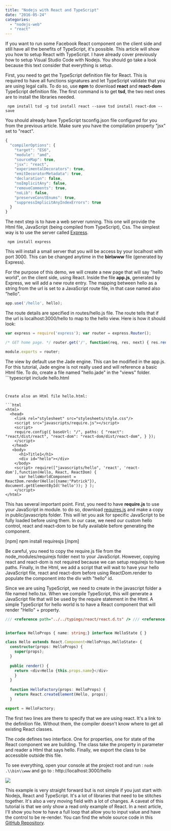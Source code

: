 ```yaml
---
title: "Nodejs with React and TypeScript"
date: "2016-05-24"
categories: 
  - "nodejs-web"
  - "react"
---
```


If you want to run some Facebook React component on the client side and still have all the benefits of TypeScript, it's possible. This article will show you how to setup React with TypeScript. I have already cover previously how to setup Visual Studio Code with Nodejs. You should go take a look because this text consider that everything is setup.

First, you need to get the TypeScript definition file for React. This is required to have all functions signatures and let TypeScript validate that you are using legal calls. To do so, use **npm** to download **react** and **react-dom** TypeScript definition file. The first command is to get **tsd**, the two next ones are to install the libraries needed.

``` 
 npm install tsd -g tsd install react --save tsd install react-dom --save 
``` 

You should already have TypeScript tsconfig.json file configured for you from the previous article. Make sure you have the compilation property "jsx" set to "react".

```typescript
{ 
  "compilerOptions": { 
    "target": "ES6", 
    "module": "amd", 
    "sourceMap": true, 
    "jsx": "react", 
    "experimentalDecorators": true, 
    "emitDecoratorMetadata": true, 
    "declaration": false, 
    "noImplicitAny": false, 
    "removeComments": true, 
    "noLib": false, 
    "preserveConstEnums": true, 
    "suppressImplicitAnyIndexErrors": true 
  } 
} 
``` 


The next step is to have a web server running. This one will provide the Html file, JavaScript (being compiled from TypeScript), Css. The simplest way is to use the server called [Express](https://www.npmjs.com/package/express).

``` 
 npm install express 
``` 

This will install a small server that you will be access by your localhost with port 3000. This can be changed anytime in the **bin\\www** file (generated by Express).

For the purpose of this demo, we will create a new page that will say "hello world", on the client side, using React. Inside the file **app.js**, generated by Express, we will add a new route entry. The mapping between hello as a string from the url is set to a JavaScript route file, in that case named also "hello".

```typescript
app.use('/hello', hello); 
``` 


The route details are specified in routes/hello.js file. The route tells that if the url is localhost:3000/hello to map to the hello view. Here is how it should look:

```typescript
var express = require('express'); var router = express.Router();

/* GET home page. */ router.get('/', function(req, res, next) { res.render('hello', { title: 'Hello Word Title' }); });

module.exports = router; 
``` 


The view by default use the Jade engine. This can be modified in the app.js. For this tutorial, Jade engine is not really used and will reference a basic Html file. To do, create a file named "hello.jade" in the "views" folder. ```typescript
include hello.html 
``` 


Create also an Html file hello.html: 

```html  
<html> 
  <head> 
    <link rel="stylesheet" src="stylesheets/style.css"/> 
    <script src="javascripts/require.js"></script> 
    <script> 
    require.config({ baseUrl: "/", paths: { "react": "react/dist/react", "react-dom": "react-dom/dist/react-dom", } }); 
    </script>
   </head> 
   <body> 
      <h1>Title1</h1> 
      <div id="hello"></div> 
    </body> 
    <script> require(["javascripts/hello", 'react', 'react-dom'],function(Hello, React, ReactDom) { 
      var helloWorldComponent = ReactDom.render(Hello({name:"Patrick"}), document.getElementById('hello')); } ); 
    </script> 
</html> 
```  

This has several important point. First, you need to have **require.js** to use your JavaScript in module. to do so, download [requires.js](https://www.npmjs.com/package/requirejs) and make a copy in public/javascripts folder. This will let you ask for specific JavaScript to be fully loaded before using them. In our case, we need our custom hello control, react and react-dom to be fully available before generating the component.

[npm] npm install requiresjs [/npm]

Be careful, you need to copy the require.js file from the node_modules/requirejs folder next to your JavaScript. However, copying react and react-dom is not required because we can setup requirejs to have paths. Finally, in the Html, we add a script that will wait to have your hello JavaScript file, react and react-dom before using ReactDom.render to populate the component into the div with "hello" id.

Since we are using TypeScript, we need to create in the javascript folder a file named hello.tsx. When we compile TypeScript, this will generate a JavaScript file that will be used by the require statement in the Html. A simple TypeScript for hello world is to have a React component that will render "Hello" + property.

```typescript
/// <reference path="../../typings/react/react.d.ts" /> /// <reference path="../../typings/react/react-dom.d.ts" />


interface HelloProps { name: string;} interface HelloState { }

class Hello extends React.Component<HelloProps,HelloState> { 
  constructor(props: HelloProps) { 
    super(props); 
  } 
  
  public render() { 
    return <div>Hello {this.props.name}</div> 
    } 
  } 
  
  function HelloFactory(props: HelloProps) { 
    return React.createElement(Hello, props); 
  }

export = HelloFactory; 
``` 


The first two lines are there to specify that we are using react. It's a link to the definition file. Without them, the compiler doesn't know where to get all existing React classes.

The code defines two interface. One for properties, one for state of the React component we are building. The class take the property in parameter and reader a Html that says hello. Finally, we export the class to be accessible outside this file.

To see everything, open your console at the project root and run : `node .\\bin\\www` and go to : http://localhost:3000/hello

![](images/HelloReactPatrick.png)

This example is very straight forward but is not simple if you just start with Nodejs, React and TypeScript. It's a lot of libraries that need to be stitches together. It's also a very moving field with a lot of changes. A caveat of this tutorial is that we only show a read only example of React. In a next article, I'll show you how to have a full loop that allow you to input value and have the control to be re-render. You can find the whole source code in this [GitHub Repository](https://github.com/MrDesjardins/nodejs-experimentation).
